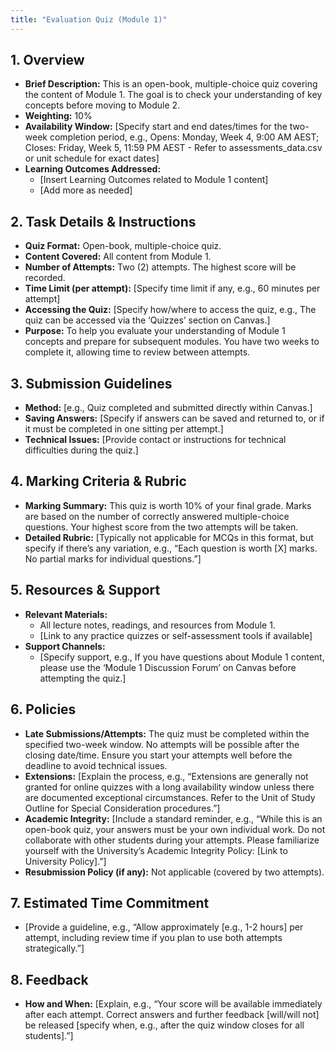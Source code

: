 ```yaml
---
title: "Evaluation Quiz (Module 1)"
---
```


## 1. Overview
*   **Brief Description:** This is an open-book, multiple-choice quiz covering the content of Module 1. The goal is to check your understanding of key concepts before moving to Module 2.
*   **Weighting:** 10%
*   **Availability Window:** [Specify start and end dates/times for the two-week completion period, e.g., Opens: Monday, Week 4, 9:00 AM AEST; Closes: Friday, Week 5, 11:59 PM AEST - Refer to assessments_data.csv or unit schedule for exact dates]
*   **Learning Outcomes Addressed:**
    *   [Insert Learning Outcomes related to Module 1 content]
    *   [Add more as needed]

## 2. Task Details & Instructions
*   **Quiz Format:** Open-book, multiple-choice quiz.
*   **Content Covered:** All content from Module 1.
*   **Number of Attempts:** Two (2) attempts. The highest score will be recorded.
*   **Time Limit (per attempt):** [Specify time limit if any, e.g., 60 minutes per attempt]
*   **Accessing the Quiz:** [Specify how/where to access the quiz, e.g., The quiz can be accessed via the 'Quizzes' section on Canvas.]
*   **Purpose:** To help you evaluate your understanding of Module 1 concepts and prepare for subsequent modules. You have two weeks to complete it, allowing time to review between attempts.

## 3. Submission Guidelines
*   **Method:** [e.g., Quiz completed and submitted directly within Canvas.]
*   **Saving Answers:** [Specify if answers can be saved and returned to, or if it must be completed in one sitting per attempt.]
*   **Technical Issues:** [Provide contact or instructions for technical difficulties during the quiz.]

## 4. Marking Criteria & Rubric
*   **Marking Summary:** This quiz is worth 10% of your final grade. Marks are based on the number of correctly answered multiple-choice questions. Your highest score from the two attempts will be taken.
*   **Detailed Rubric:** [Typically not applicable for MCQs in this format, but specify if there's any variation, e.g., "Each question is worth [X] marks. No partial marks for individual questions."]

## 5. Resources & Support
*   **Relevant Materials:**
    *   All lecture notes, readings, and resources from Module 1.
    *   [Link to any practice quizzes or self-assessment tools if available]
*   **Support Channels:**
    *   [Specify support, e.g., If you have questions about Module 1 content, please use the 'Module 1 Discussion Forum' on Canvas before attempting the quiz.]

## 6. Policies
*   **Late Submissions/Attempts:** The quiz must be completed within the specified two-week window. No attempts will be possible after the closing date/time. Ensure you start your attempts well before the deadline to avoid technical issues.
*   **Extensions:** [Explain the process, e.g., "Extensions are generally not granted for online quizzes with a long availability window unless there are documented exceptional circumstances. Refer to the Unit of Study Outline for Special Consideration procedures."]
*   **Academic Integrity:** [Include a standard reminder, e.g., "While this is an open-book quiz, your answers must be your own individual work. Do not collaborate with other students during your attempts. Please familiarize yourself with the University's Academic Integrity Policy: [Link to University Policy]."]
*   **Resubmission Policy (if any):** Not applicable (covered by two attempts).

## 7. Estimated Time Commitment
*   [Provide a guideline, e.g., "Allow approximately [e.g., 1-2 hours] per attempt, including review time if you plan to use both attempts strategically."]

## 8. Feedback
*   **How and When:** [Explain, e.g., "Your score will be available immediately after each attempt. Correct answers and further feedback [will/will not] be released [specify when, e.g., after the quiz window closes for all students]."]